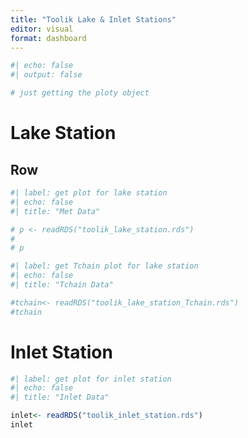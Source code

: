 ```yaml
---
title: "Toolik Lake & Inlet Stations"
editor: visual
format: dashboard
---
```


```r
#| echo: false
#| output: false

# just getting the ploty object

```

# Lake Station

## Row {.tabset}

```r
#| label: get plot for lake station
#| echo: false
#| title: "Met Data"

# p <- readRDS("toolik_lake_station.rds")
# 
# p

```

```r
#| label: get Tchain plot for lake station
#| echo: false
#| title: "Tchain Data"

#tchain<- readRDS("toolik_lake_station_Tchain.rds")
#tchain

```

# Inlet Station

```r
#| label: get plot for inlet station
#| echo: false
#| title: "Inlet Data"

inlet<- readRDS("toolik_inlet_station.rds")
inlet

```

